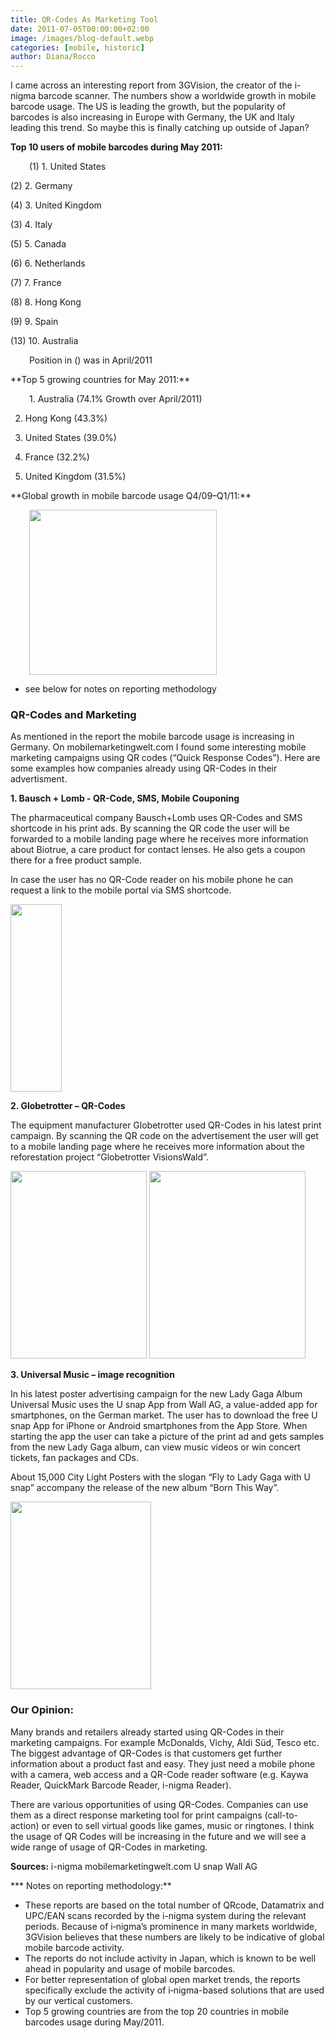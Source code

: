 ```yaml
---
title: QR-Codes As Marketing Tool
date: 2011-07-05T00:00:00+02:00
image: /images/blog-default.webp
categories: [mobile, historic]
author: Diana/Rocco
---
```


<div class="entry-content">
I came across an interesting report from 3GVision, the creator of the i-nigma barcode scanner. The numbers show a worldwide growth in mobile barcode usage. The US is leading the growth, but the popularity of barcodes is also increasing in Europe with Germany, the UK and Italy leading this trend. So maybe this is finally catching up outside of Japan?



**Top 10 users of mobile barcodes during May 2011:** 
<p style="padding-left: 30px;">
(1)   1. United States


(2)   2. Germany


(4)   3. United Kingdom


(3)   4. Italy


(5)   5. Canada


(6)   6. Netherlands


(7)   7. France


(8)   8. Hong Kong


(9)   9. Spain


(13) 10. Australia
</p>
<p style="padding-left: 30px;">
Position in () was in April/2011
</p>
**Top 5 growing countries for May 2011:** 
<p style="padding-left: 30px;">
1. Australia (74.1% Growth over April/2011)


2. Hong Kong (43.3%)


3. United States (39.0%)


4. France (32.2%)


5. United Kingdom (31.5%)
</p>
**Global growth in mobile barcode usage Q4/09–Q1/11:** 
<p style="padding-left: 30px;">
<img class="alignnone size-medium wp-image-2325" title="chart" src="http://pavingways.com/wp-content/uploads/chart-300x264.jpg" alt="" width="300" height="264" />
</p>


* see below for notes on reporting methodology
<h3>QR-Codes and Marketing</h3>


As mentioned in the report the mobile barcode usage is increasing in Germany. On mobilemarketingwelt.com I found some interesting mobile marketing campaigns using QR codes (“Quick Response Codes”). Here are some examples how companies already using QR-Codes in their advertisment.



**1. Bausch + Lomb - QR-Code, SMS, Mobile Couponing** 





The pharmaceutical company Bausch+Lomb uses QR-Codes and SMS shortcode in his print ads. By scanning the QR code the user will be forwarded to a mobile landing page where he receives more information about Biotrue, a care product for contact lenses. He also gets a coupon there for a free product sample.


In case the user has no QR-Code reader on his mobile phone he can request a link to the mobile portal via SMS shortcode.



<img class="alignnone size-medium wp-image-2340" title="Bausch+Lomb_QR-Code" src="http://pavingways.com/wp-content/uploads/Bausch+Lomb_QR-Code-82x300.jpg" alt="" width="82" height="300" />



**2. Globetrotter – QR-Codes** 





The equipment manufacturer Globetrotter used QR-Codes in his latest print campaign. By scanning the QR code on the advertisement the user will get to a mobile landing page where he receives more information about the reforestation project “Globetrotter VisionsWald”.



<img class="alignnone size-medium wp-image-2337" title="Globetrotter_QR-Code4" src="http://pavingways.com/wp-content/uploads/Globetrotter_QR-Code4-218x300.jpg" alt="" width="218" height="300" /> <img class="alignnone size-medium wp-image-2338" title="Globetrotter_Mobile-Portal" src="http://pavingways.com/wp-content/uploads/Globetrotter_Mobile-Portal-250x300.jpg" alt="" width="250" height="300" />



**3. Universal Music – image recognition** 





In his latest poster advertising campaign for the new Lady Gaga Album Universal Music uses the U snap App from Wall AG, a value-added app for smartphones, on the German market. The user has to download the free U snap App for iPhone or Android smartphones from the App Store. When starting the app the user can take a picture of the print ad and gets samples from the new Lady Gaga album, can view music videos or win concert tickets, fan packages and CDs.


About 15,000 City Light Posters with the slogan “Fly to Lady Gaga with U snap” accompany the release of the new album “Born This Way”.



<img class="alignnone size-medium wp-image-2358" title="U-snap_Lady-Gaga" src="http://pavingways.com/wp-content/uploads/U-snap_Lady-Gaga-225x300.jpg" alt="" width="225" height="300" />
<h3>Our Opinion:</h3>


Many brands and retailers already started using QR-Codes in their marketing campaigns. For example McDonalds, Vichy, Aldi Süd, Tesco etc. The biggest advantage of QR-Codes is that customers get further information about a product fast and easy. They just need a mobile phone with a camera, web access and a QR-Code reader software (e.g. Kaywa Reader, QuickMark Barcode Reader, i-nigma Reader).





There are various opportunities of using QR-Codes. Companies can use them as a direct response marketing tool for print campaigns (call-to-action) or even to sell virtual goods like games, music or ringtones. I think the usage of QR Codes will be increasing in the future and we will see a wide range of usage of QR-Codes in marketing.



**Sources:** i-nigma
mobilemarketingwelt.com
U snap Wall AG



*** Notes on reporting methodology:** 
<ul>
	<li>These reports are based on the total number of QRcode, Datamatrix and UPC/EAN scans recorded by the i-nigma system during the relevant periods. Because of i‑nigma’s prominence in many markets worldwide, 3GVision believes that these numbers are likely to be indicative of global mobile barcode activity.</li>
	<li>The reports do not include activity in Japan, which is known to be well ahead in popularity and usage of mobile barcodes.</li>
	<li>For better representation of global open market trends, the reports specifically exclude the activity of i‑nigma-based solutions that are used by our vertical customers.</li>
	<li>Top 5 growing countries are from the top 20 countries in mobile barcodes usage during May/2011.</li>
</ul>


&nbsp;
</div>

